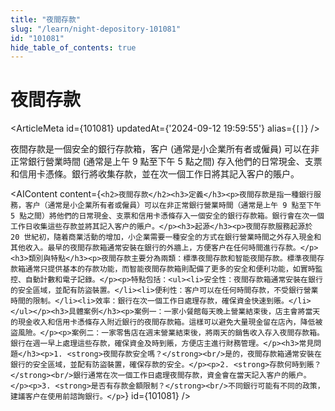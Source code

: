 ```yaml
---
title: "夜間存款"
slug: "/learn/night-depository-101081"
id: "101081"
hide_table_of_contents: true
---
```



# 夜間存款

<ArticleMeta id={101081} updatedAt={'2024-09-12 19:59:55'} alias={`[]`} />
<div className='border-solid border-b border-t-0 my-4 border-[var(--ifm-color-gray-300)]' />

夜間存款是一個安全的銀行存款箱，客户 (通常是小企業所有者或僱員) 可以在非正常銀行營業時間 (通常是上午 9 點至下午 5 點之間) 存入他們的日常現金、支票和信用卡憑條。銀行將收集存款，並在次一個工作日將其記入客户的賬户。

<AIContent content={`<h2>夜間存款</h2><h3>定義</h3><p>夜間存款是指一種銀行服務，客户（通常是小企業所有者或僱員）可以在非正常銀行營業時間（通常是上午 9 點至下午 5 點之間）將他們的日常現金、支票和信用卡憑條存入一個安全的銀行存款箱。銀行會在次一個工作日收集這些存款並將其記入客户的賬户。</p><h3>起源</h3><p>夜間存款服務起源於 20 世紀初，隨着商業活動的增加，小企業需要一種安全的方式在銀行營業時間之外存入現金和其他收入。最早的夜間存款箱通常安裝在銀行的外牆上，方便客户在任何時間進行存款。</p><h3>類別與特點</h3><p>夜間存款主要分為兩類：標準夜間存款和智能夜間存款。標準夜間存款箱通常只提供基本的存款功能，而智能夜間存款箱則配備了更多的安全和便利功能，如實時監控、自動計數和電子記錄。</p><p>特點包括：<ul><li>安全性：夜間存款箱通常安裝在銀行的安全區域，並配有防盜裝置。</li><li>便利性：客户可以在任何時間存款，不受銀行營業時間的限制。</li><li>效率：銀行在次一個工作日處理存款，確保資金快速到賬。</li></ul></p><h3>具體案例</h3><p>案例一：一家小餐館每天晚上營業結束後，店主會將當天的現金收入和信用卡憑條存入附近銀行的夜間存款箱。這樣可以避免大量現金留在店內，降低被盜風險。</p><p>案例二：一家零售店在週末營業結束後，將兩天的銷售收入存入夜間存款箱。銀行在週一早上處理這些存款，確保資金及時到賬，方便店主進行財務管理。</p><h3>常見問題</h3><p>1. <strong>夜間存款安全嗎？</strong><br/>是的，夜間存款箱通常安裝在銀行的安全區域，並配有防盜裝置，確保存款的安全。</p><p>2. <strong>存款何時到賬？</strong><br/>銀行通常在次一個工作日處理夜間存款，資金會在當天記入客户的賬户。</p><p>3. <strong>是否有存款金額限制？</strong><br/>不同銀行可能有不同的政策，建議客户在使用前諮詢銀行。</p>`} id={101081} />
